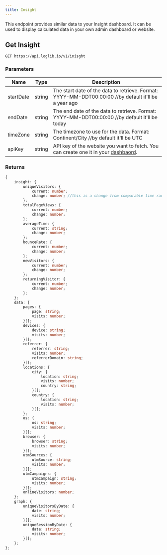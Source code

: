 ```yaml
---
title: Insight
---
```


This endpoint provides similar data to your Insight dashboard. It can be used to display calculated data in your own admin dashboard or website.


## Get Insight

```bash
GET https://api.loglib.io/v1/inisght
```

### Parameters

| Name | Type | Description |
|------|------|-------------|
startDate | string | The start date of the data to retrieve. Format: YYYY-MM-DDT00:00:00 //by default it'll be a year ago
endDate | string | The end date of the data to retrieve. Format: YYYY-MM-DDT00:00:00 //by default it'll be today
timeZone | string | The timezone to use for the data. Format: Continent/City //by default it'll be UTC
apiKey | string | API key of the website you want to fetch. You can create one it in your [dashbaord](https://loglib.io/dashboard/api-keys).

### Returns

```ts
{
    insight: {
        uniqueVisitors: {
            current: number;
            change: number; //this is a change from comparable time range in the past. 
        };
        totalPageViews: {
            current: number;
            change: number;
        };
        averageTime: {
            current: string;
            change: number;
        };
        bounceRate: {
            current: number;
            change: number;
        };
        newVisitors: {
            current: number;
            change: number;
        };
        returningVisitor: {
            current: number;
            change: number;
        };
    };
    data: {
        pages: {
            page: string;
            visits: number;
        }[];
        devices: {
            device: string;
            visits: number;
        }[];
        referrer: {
            referrer: string;
            visits: number;
            referrerDomain: string;
        }[];
        locations: {
            city: {
                location: string;
                visits: number;
                country: string;
            }[];
            country: {
                location: string;
                visits: number;
            }[];
        };
        os: {
            os: string;
            visits: number;
        }[];
        browser: {
            browser: string;
            visits: number;
        }[];
        utmSources: {
            utmSource: string;
            visits: number;
        }[];
        utmCampaigns: {
            utmCampaign: string;
            visits: number;
        }[];
        onlineVisitors: number;
    };
    graph: {
        uniqueVisitorsByDate: {
            date: string;
            visits: number;
        }[];
        uniqueSessionByDate: {
            date: string;
            visits: number;
        }[];
    };
};
```